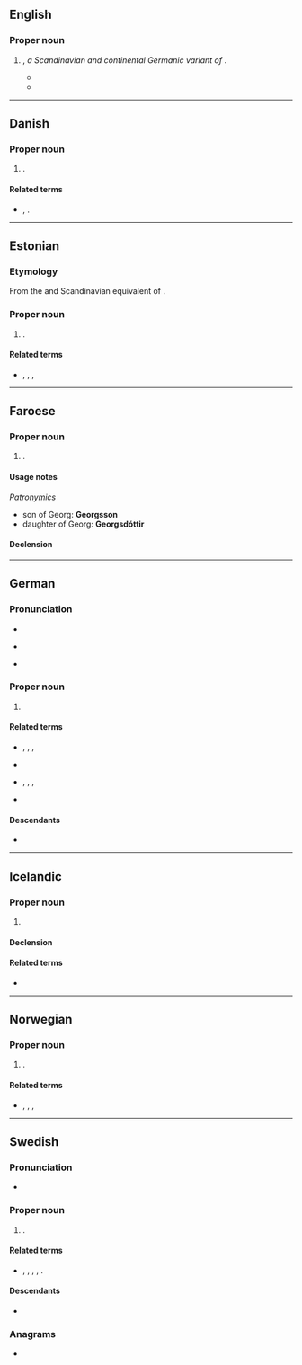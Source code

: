 ==English==

===Proper noun===
{{head|en|proper noun}}

# {{given name|en|male}}, ''a Scandinavian and continental Germanic variant of {{l|en|George}}''.
#* {{quote-book|en|date=2011-07-01|author=Eric Flint|title=Ring of Fire III|publisher=Baen Publishing Enterprises|isbn=9781618248176
|text=“Ah!” '''Georg''' said, noncommittal. “A problem I think you may have had,” the man said. “I got drunk and didn't wake up.” “Yes,” '''Georg''' said. “I've been known to do that. Last night, in fact. And the night before.”}}
#* {{quote-book|en|date=2013-12-20|author=Elizabeth D. Michaels|author2=Anita Stansfield|title=Behind the Mask|publisher=White Star Press|isbn=9781939203359
|text='''Georg''' said nothing as he glanced toward Cameron, who stuck his head over the edge of the loft again. “Rest easy, '''Georg''',” Cameron said. “Next week I'll be on my honeymoon, and your worries will be over.”}}

----

==Danish==

===Proper noun===
{{head|da|proper noun}}

# {{given name|da|male|eq=George}}.

====Related terms====
* {{l|da|Jørgen}}, {{l|da|Jørn}}.

----

==Estonian==

===Etymology===
From the {{der|et|de|-}} and Scandinavian equivalent of {{cog|en|George}}.

===Proper noun===
{{head|et|proper noun}}

# {{given name|et|male}}.

====Related terms====
* {{l|et|Jürgen}}, {{l|et|Jürjo}}, {{l|et|Jüri}}, {{l|et|Ürjo}}

----

==Faroese==

===Proper noun===
{{head|fo|proper noun|g=m}}

# {{given name|fo|male}}.

====Usage notes====
''Patronymics''
* son of Georg: '''Georgsson'''
* daughter of Georg: '''Georgsdóttir'''

====Declension====
{{fo-decl-proper-noun-s-indef|Georg|Georg|Georg, Georgi|Georgs}}

----

==German==

===Pronunciation===
* {{IPA|de|/ˈɡeː.ɔrk/|[-ɔʁk]|[-ɔɐ̯k]|[-ɔ(ː)k]}}
* {{IPA|de|/ˈɡeː.ɔrç/|[-ɔʁç]|[-ɔɐ̯ç]|[-ɔ(ː)ç]|[-ɔʏ̯ç]}} {{q|northern and central Germany; now chiefly colloquial}}
* {{audio|de|De-Georg.ogg|Audio}}

===Proper noun===
{{head|de|proper noun}}

# {{given name|de|male|eq=George}}

====Related terms====
* {{l|de|Jörg}}, {{l|de|Jorn}}, {{l|de|Jörn}}, {{l|de|Jürgen}}
* {{l|de|Schorsch}} {{q|Swabia}}
* {{l|de|Gorgel}}, {{l|de|Görries}}, {{l|de|Görris}}, {{l|de|Girgel}} {{q|Austria}}
* {{l|de|Gorch}} {{q|Low German}}

====Descendants====
* {{desc|bor=1|et|Georg}}

----

==Icelandic==

===Proper noun===
{{is-proper noun|m}}

# {{given name|is|male|eq=George}}

====Declension====
{{is-decl-noun-m-s1|Ge|o|rg|def=-|pl=-}}

====Related terms====
* {{l|is|Goggi}}

----

==Norwegian==

===Proper noun===
{{head|no|proper noun}}

# {{given name|no|male|eq=George}}.

====Related terms====
* {{l|no|Gøran}}, {{l|no|Jørgen}}, {{l|no|Jørn}}, {{l|no|Ørjan}}

----

==Swedish==

===Pronunciation===
* {{IPA|sv|/ˈjeːɔrj/}}

===Proper noun===
{{sv-proper noun|c}}

# {{given name|sv|male|eq=George}}.

====Related terms====
* {{l|sv|Göran}}, {{l|sv|Jöran}}, {{l|sv|Jörgen}}, {{l|sv|Jörn}}, {{l|sv|Örjan}}.

====Descendants====
* {{desc|bor=1|fi|Jori}}

===Anagrams===
* {{anagrams|sv|a=eggor|geogr.}}